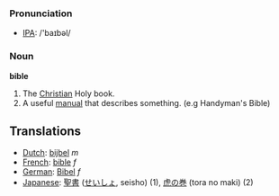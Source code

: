 === Pronunciation ===
*[[w:IPA|IPA]]: /'baɪbəl/

=== Noun ===

'''bible'''

#The [[Christian]] Holy book.
#A useful [[manual]] that describes something. (e.g Handyman's Bible)

==Translations==
*[[Dutch]]: [[bijbel]] ''m''
*[[French]]: [[bible]] ''f''
*[[German]]: [[Bibel]] ''f''
*[[Japanese]]: [[聖書]] ([[せいしょ]], seisho) (1), [[虎の巻]] (tora no maki) (2)